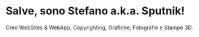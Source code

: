 # Salve, sono Stefano a.k.a. Sputnik!

Creo WebSites & WebApp, Copyrighting, Grafiche, Fotografie e Stampe 3D.
